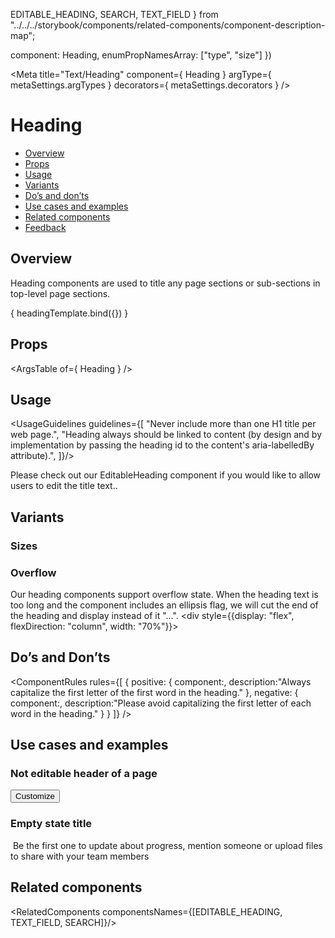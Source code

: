   EDITABLE_HEADING,
  SEARCH,
  TEXT_FIELD
} from "../../../storybook/components/related-components/component-description-map";

  component: Heading,
  enumPropNamesArray: ["type", "size"]
})

<Meta
  title="Text/Heading"
  component={ Heading }
  argType={ metaSettings.argTypes }
  decorators={ metaSettings.decorators }
/>

<!--- Component template -->


<!--- Component documentation -->

# Heading
- [Overview](#overview)
- [Props](#props)
- [Usage](#usage)
- [Variants](#variants)
- [Do’s and don’ts](#dos-and-donts)
- [Use cases and examples](#use-cases-and-examples)
- [Related components](#related-components)
- [Feedback](#feedback)

## Overview
Heading components are used to title any page sections or sub-sections in top-level page sections.

<Canvas>
  <Story name="Overview"
         args={{ value: "Hello world" }}>
    { headingTemplate.bind({}) }
  </Story>
</Canvas>

## Props
<ArgsTable of={ Heading } />

## Usage
<UsageGuidelines guidelines={[
  "Never include more than one H1 title per web page.",
  "Heading always should be linked to content (by design and by implementation by passing the heading id to the content's aria-labelledBy attribute).",
]}/>

<Tip title="Not what you were looking for?">Please check out our <Link href="/?path=/docs/inputs-editableheading--overview" withoutSpacing>EditableHeading</Link> component if you would like to allow users to edit the title text..</Tip>

## Variants
### Sizes
<Canvas>
  <Story name="Sizes">
    <div style={{display: "flex", flexDirection: "column" }}>
    <Heading type={Heading.types.h1} value="Hello H1" />
    <Heading type={Heading.types.h1} value="Hello H1 medium" size="medium" />
    <Heading type={Heading.types.h2} value="Hello H2" />
    <Heading type={Heading.types.h2} value="Hello H2 small" size="small" />
    <Heading type={Heading.types.h3} value="Hello H3" />
    <Heading type={Heading.types.h4} value="Suggest Edit H4" suggestEditOnHover />
    <Heading type={Heading.types.h5} value="H5 with tooltip" nonEllipsisTooltip="Click to edit" />
    </div>
  </Story>
</Canvas>

### Overflow
Our heading components support overflow state.
When the heading text is too long and the component includes an ellipsis flag, we will cut the end of the heading and display instead of it "...".
<Canvas>
  <Story name="Overflow">
    <div style={{display: "flex", flexDirection: "column", width: "70%"}}>
      <Heading
        type={Heading.types.h2}
        value="Heading without overflow heading without overflow heading without overflow"
        ellipsis={false}
        nonEllipsisTooltip="Non ellipsis tooltip"
      />
      <Heading
        type={Heading.types.h2}
        value="Heading with overflow heading with overflow heading with overflow heading with overflow heading with overflow"
        ellipsis
        nonEllipsisTooltip="Non ellipsis tooltip (this tooltip is not shown since overflow)"
      />
      <div>
        <Heading
          type={Heading.types.h2}
          value="Heading with overflow when text is longer then 2 lines heading with overflow when text is longer then 2 lines heading with overflow when text is longer then 2 lines"
          ellipsisMaxLines={2}
          nonEllipsisTooltip="Non ellipsis tooltip (this tooltip is not shown since overflow)"
        />
      </div>
    </div>
  </Story>
</Canvas>

## Do’s and Don’ts
<ComponentRules
  rules={[
    {
      positive: {
        component:<Heading value="Hello world"/>,
        description:"Always capitalize the first letter of the first word in the heading."
      },
      negative: {
        component:<Heading value="Hello World"/>,
        description:"Please avoid capitalizing the first letter of each word in the heading."
      }
    }
  ]}
/>


## Use cases and examples

### Not editable header of a page
<Canvas>
  <Story name="Not editable header of a page">
    <div style={{width: "100%"}}>
      <Heading type={Heading.types.h1} value="My Work" id="my-work-id"/>
      <Divider/>
      <div className={classes["page-header_commands"]} style={{display: "flex", alignItems: "center"}} aria-labelledby="my-work-id">
        <Search wrapperClassName={classes["page-header_search"]} placeholder="Search"/>
        <Checkbox label="Hide done items" checked />
        <Button leftIcon={Custom} kind={Button.kinds.TERTIARY}>Customize</Button>
      </div>
    </div>
  </Story>
</Canvas>

### Empty state title
<Canvas>
  <Story name="Empty state title">
    <div className={classes["empty-state-container"]} aria-labelledby="empty-state-id">
      <img style={{width: "290px"}} src={emptyStateExample} alt="" />
      <Heading type={Heading.types.h2} id="empty-state-id" value="No updates yet for this item"/>
      <span style={{width: "50%", textAlign: "center"}}>Be the first one to update about progress, mention someone or upload files to share with your team members</span>
    </div>
  </Story>
</Canvas>

## Related components
<RelatedComponents componentsNames={[EDITABLE_HEADING, TEXT_FIELD, SEARCH]}/>
